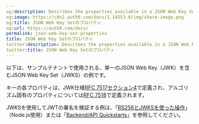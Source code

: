```yaml
---
og:description: Describes the properties available in a JSON Web Key Set (JWKS).
og:image: https://cdn2.auth0.com/docs/1.14553.0/img/share-image.png
og:title: JSON Web Key Setのプロパティ
og:url: https://auth0.com/docs/
permalink: json-web-key-set-properties
title: JSON Web Key Setのプロパティ
twitter:description: Describes the properties available in a JSON Web Key Set (JWKS).
twitter:title: JSON Web Key Setのプロパティ
---
```


以下は、サンプルテナントで使用される、単一のJSON Web Key（JWK）を含むJSON Web Key Set（JWKS）の例です。



キーの各プロパティは、JWK仕様[RFC 7517セクション4](https://tools.ietf.org/html/rfc7517#section-4)で定義され、アルゴリズム固有のプロパティについては[RFC 7518](https://tools.ietf.org/html/rfc7518)で定義されます。





JWKSを使用してJWTの署名を検証する例は、「[RS256とJWKSを使った操作](https://auth0.com/blog/navigating-rs256-and-jwks/)」（Node.js使用）または「[Backend/API Quickstarts](https://auth0.com/docs/quickstart/backend)」を参照してください。
